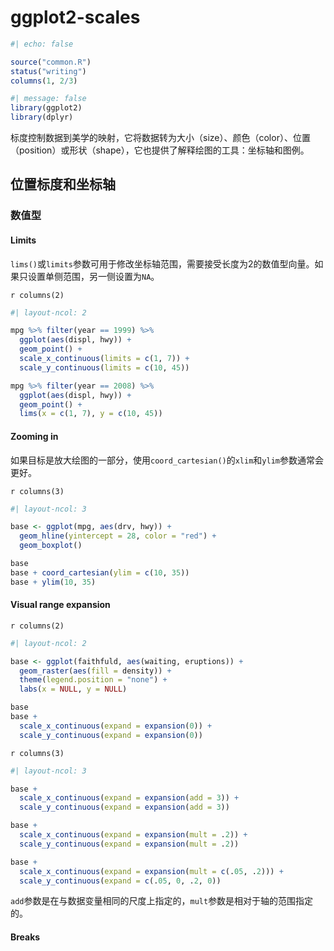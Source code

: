 # ggplot2-scales {#sec-scales}

```r
#| echo: false

source("common.R")
status("writing")
columns(1, 2/3)
```

```r
#| message: false
library(ggplot2)
library(dplyr)
```

标度控制数据到美学的映射，它将数据转为大小（size）、颜色（color）、位置（position）或形状（shape），它也提供了解释绘图的工具：坐标轴和图例。

## 位置标度和坐标轴

### 数值型

#### Limits

`lims()`或`limits`参数可用于修改坐标轴范围，需要接受长度为2的数值型向量。如果只设置单侧范围，另一侧设置为`NA`。

`r columns(2)`

```r
#| layout-ncol: 2

mpg %>% filter(year == 1999) %>% 
  ggplot(aes(displ, hwy)) +
  geom_point() +
  scale_x_continuous(limits = c(1, 7)) +
  scale_y_continuous(limits = c(10, 45))

mpg %>% filter(year == 2008) %>% 
  ggplot(aes(displ, hwy)) +
  geom_point() +
  lims(x = c(1, 7), y = c(10, 45))
```

#### Zooming in

如果目标是放大绘图的一部分，使用`coord_cartesian()`的`xlim`和`ylim`参数通常会更好。

`r columns(3)`

```r
#| layout-ncol: 3

base <- ggplot(mpg, aes(drv, hwy)) +
  geom_hline(yintercept = 28, color = "red") +
  geom_boxplot()

base
base + coord_cartesian(ylim = c(10, 35))
base + ylim(10, 35)
```

#### Visual range expansion

`r columns(2)`

```r
#| layout-ncol: 2

base <- ggplot(faithfuld, aes(waiting, eruptions)) +
  geom_raster(aes(fill = density)) +
  theme(legend.position = "none") +
  labs(x = NULL, y = NULL)

base
base + 
  scale_x_continuous(expand = expansion(0)) +
  scale_y_continuous(expand = expansion(0))
```

`r columns(3)`

```r
#| layout-ncol: 3

base + 
  scale_x_continuous(expand = expansion(add = 3)) +
  scale_y_continuous(expand = expansion(add = 3))

base +
  scale_x_continuous(expand = expansion(mult = .2)) +
  scale_y_continuous(expand = expansion(mult = .2))

base +
  scale_x_continuous(expand = expansion(mult = c(.05, .2))) +
  scale_y_continuous(expand = c(.05, 0, .2, 0))
```

`add`参数是在与数据变量相同的尺度上指定的，`mult`参数是相对于轴的范围指定的。

#### Breaks




















